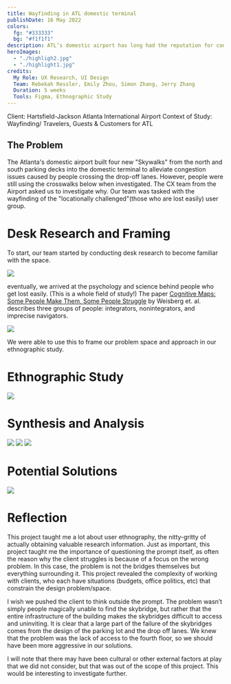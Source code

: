 ```yaml
---
title: Wayfinding in ATL domestic terminal
publishDate: 16 May 2022
colors:
  fg: "#333333"
  bg: "#f1f1f1"
description: ATL’s domestic airport has long had the reputation for congestions. The new $55 million skybridges into the terminal was meant to alleviate this issue, yet no one seems to use them. Why don’t people actively utilize the new skybridges?
heroImages:
  - "./highligh2.jpg"
  - "./highlight1.jpg"
credits:
  My Role: UX Research, UI Design
  Team: Rebekah Ressler, Emily Zhou, Simon Zhang, Jerry Zhang
  Duration: 5 weeks
  Tools: Figma, Ethnographic Study
---
```


Client: Hartsfield-Jackson Atlanta International Airport
Context of Study: Wayfinding/ Travelers, Guests & Customers for ATL

## The Problem

The Atlanta's domestic airport built four new "Skywalks" from the north and south parking decks into the domestic terminal to alleviate congestion issues caused by people crossing the drop-off lanes. However, people were still using the crosswalks below when investigated. The CX team from the Airport asked us to investigate why. Our team was tasked with the wayfinding of the "locationally challenged"(those who are lost easily) user group.

# Desk Research and Framing

To start, our team started by conducting desk research to become familiar with the space.

![](./stats.png)

eventually, we arrived at the psychology and science behind people who get lost easily. (This is a whole field of study!) The paper [Cognitive Maps: Some People Make Them, Some People Struggle](https://journals.sagepub.com/doi/full/10.1177/0963721417744521) by Weisberg et. al. describes three groups of people: integrators, nonintegrators, and imprecise navigators.

![](<./Frame 31.png>)

We were able to use this to frame our problem space and approach in our ethnographic study.

# Ethnographic Study

![](<./Frame 25.png>)

# Synthesis and Analysis

![](<./Frame 27.png>)
![](<./Frame 29.png>)
![](<./Frame 30.png>)

# Potential Solutions

![](./detail.png)

# Reflection

This project taught me a lot about user ethnography, the nitty-gritty of actually obtaining valuable research information. Just as important, this project taught me the importance of questioning the prompt itself, as often the reason why the client struggles is because of a focus on the wrong problem. In this case, the problem is not the bridges themselves but everything surrounding it. This project revealed the complexity of working with clients, who each have situations (budgets, office politics, etc) that constrain the design problem/space.

I wish we pushed the client to think outside the prompt. The problem wasn’t simply people magically unable to find the skybridge, but rather that the entire infrastructure of the building makes the skybridges difficult to access and uninviting. It is clear that a large part of the failure of the skybridges comes from the design of the parking lot and the drop off lanes. We knew that the problem was the lack of access to the fourth floor, so we should have been more aggressive in our solutions.

I will note that there may have been cultural or other external factors at play that we did not consider, but that was out of the scope of this project. This would be interesting to investigate further.
